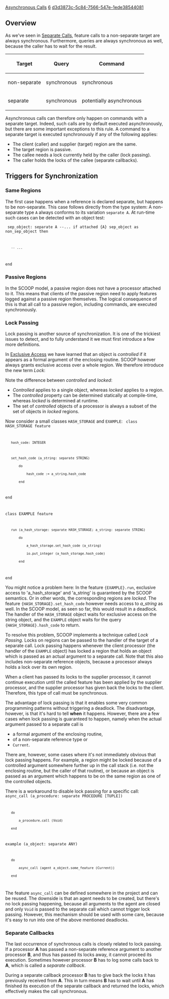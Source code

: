 [[Property:title|Asynchronous Calls]]
[[Property:weight|6]]
[[Property:uuid|d3d3873c-5c84-7566-547e-1ede38544081]]
==Overview==

As we've seen in [[Separate Calls]], feature calls to a non-separate target are always synchronous.
Furthermore, queries are always synchronous as well, because the caller has to wait for the result.

{| border="1"
|-
! Target
! Query
! Command
|-
| non-separate
| synchronous
| synchronous
|-
| separate
| synchronous
| potentially asynchronous
|}

Asynchronous calls can therefore only happen on commands with a separate target.
Indeed, such calls are by default executed asynchronously, but there are some important exceptions to this rule.
A command to a separate target is executed synchronously if any of the following applies: 
* The client (caller) and supplier (target) region are the same.
* The target region is passive.
* The callee needs a lock currently held by the caller (lock passing).
* The caller holds the locks of the callee (separate callbacks).

== Triggers for Synchronization ==

=== Same Regions ===

The first case happens when a reference is declared separate, but happens to be non-separate. This case follows directly from the type system: A non-separate type <code>A</code> always conforms to its variation <code>separate A</code>. At run-time such cases can be detected with an object test:

<code> 
sep_object: separate A
--...
if attached {A} sep_object as non_sep_object then
	-- ...
end
</code>

=== Passive Regions ===

In the SCOOP model, a passive region does not have a processor attached to it.
This means that clients of the passive region need to apply features logged against a passive region themselves.
The logical consequence of this is that all call to a passive region, including commands, are executed synchronously.

=== Lock Passing ===

Lock passing is another source of synchronization. It is one of the trickiest issues to detect, and to fully understand it we must first introduce a few more definitions.

In [[Exclusive Access]] we have learned that an object is ''controlled'' if it appears as a formal argument of the enclosing routine. SCOOP however always grants exclusive access over a whole region. We therefore introduce the new term ''Lock'':

{{definition|Lock|Exclusive access to a SCOOP region and all objects therein.}}

Note the difference between ''controlled'' and ''locked'':
* ''Controlled'' applies to a single object, whereas ''locked'' applies to a region.
* The ''controlled'' property can be determined statically at compile-time, whereas ''locked'' is determined at runtime.
* The set of ''controlled'' objects of a processor is always a subset of the set of objects in ''locked'' regions.

{{note|In terms of implementation, a ''lock'' corresponds to an open call queue to a region.}}

Now consider a small classes <code>HASH_STORAGE</code> and <code>EXAMPLE</code>:
<code>
class HASH_STORAGE feature

	hash_code: INTEGER

	set_hash_code (a_string: separate STRING)
		do
			hash_code := a_string.hash_code
		end
end

class EXAMPLE feature

	run (a_hash_storage: separate HASH_STORAGE; a_string: separate STRING)
		do
			a_hash_storage.set_hash_code (a_string)
			io.put_integer (a_hash_storage.hash_code)
		end
end
</code>

You might notice a problem here:
In the feature <code>{EXAMPLE}.run</code>, exclusive access to 'a_hash_storage' and 'a_string' is guaranteed by the SCOOP semantics.
Or in other words, the corresponding regions are ''locked''. The feature <code>{HASH_STORAGE}.set_hash_code</code> however needs access to ''a_string'' as well.
In the SCOOP model, as seen so far, this would result in a deadlock. The handler of the <code>HASH_STORAGE</code> object waits for exclusive access on the string object, and the <code>EXAMPLE</code> object waits for the query <code>{HASH_STORAGE}.hash_code</code> to return.

To resolve this problem, SCOOP implements a technique called ''Lock Passing''.
Locks on regions can be passed to the handler of the target of a separate call.
Lock passing happens whenever the client processor (the handler of the <code>EXAMPLE</code> object) has locked a region that holds an object which is passed as an actual argument to a separate call. Note that this also includes non-separate reference objects, because a processor always holds a lock over its own region.

When a client has passed its locks to the supplier processor, it cannot continue execution until the called feature has been applied by the supplier processor, and the supplier processor has given back the locks to the client. Therefore, this type of call must be synchronous.

{{note|During lock passing, a processor gives away all the locks that it currently holds, including the lock on itself.}}

{{note| Lock passing happens for every synchronous call, in particular also for queries and passive processors.}}

The advantage of lock passing is that it enables some very common programming patterns without triggering a deadlock. The disadvantage, however, is that it's hard to tell '''when''' it happens. However, there are a few cases when lock passing is guaranteed to happen, namely when the actual argument passed to a separate call is
* a formal argument of the enclosing routine,
* of a non-separate reference type or
* <code>Current</code>.

There are, however, some cases where it's not immediately obvious that lock passing happens.
For example, a region might be locked because of a controlled argument somewhere further up in the call stack (i.e. not the enclosing routine, but the caller of that routine), or because an object is passed as an argument which happens to be on the same region as one of the controlled objects.

There is a workaround to disable lock passing for a specific call:
<code>
async_call (a_procedure: separate PROCEDURE [TUPLE])
	do
		a_procedure.call (Void)
	end

example (a_object: separate ANY)
	do
		async_call (agent a_object.some_feature (Current))
	end
</code>

The feature <code>async_call</code> can be defined somewhere in the project and can be reused. The downside is that an agent needs to be created, but there's no lock passing happening, because all arguments to the agent are closed and only <code>Void</code> is passed to the separate call which cannot trigger lock passing.
However, this mechanism should be used with some care, because it's easy to run into one of the above mentioned deadlocks.

=== Separate Callbacks ===

The last occurrence of synchronous calls is closely related to lock passing. If a processor '''A''' has passed a non-separate reference argument to another processor '''B''', and thus has passed its locks away, it cannot proceed its execution. Sometimes however processor '''B''' has to log some calls back to '''A''', which is called a ''separate callback''.

{{definition|Separate Callback | A separate call where the caller holds the locks of the callee. }}

During a separate callback processor '''B''' has to give back the locks it has previously received from '''A'''.
This in turn means '''B''' has to wait until '''A''' has finished its execution of the separate callback and returned the locks, which effectively makes the call synchronous.

